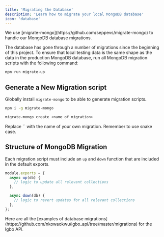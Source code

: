 ```yaml
---
title: 'Migrating the Database'
description: 'Learn how to migrate your local MongoDB database'
icon: 'database'
---
```


<Info>
  We use [migrate-mongo](https://github.com/seppevs/migrate-mongo) to handle our
  MongoDB database migrations.
</Info>

The database has gone through a number of migrations since the beginning of this project. To ensure that local testing data is the same
shape as the data in the production MongoDB database, run all MongoDB migration scripts with the following command:

```bash
npm run migrate-up
```

## Generate a New Migration script

Globally install `migrate-mongo` to be able to generate migration scripts.

```bash
npm i -g migrate-mongo
```

```bash
migrate-mongo create <name_of_migration>
```

<Tip>
Replace `<name_of_migration>` with the name of your own migration. Remember to use snake case.
</Tip>

## Structure of MongoDB Migration

Each migration script must include an `up` and `down` function that are included in the default exports.

```js migrations/20201106045436-name-of-migration.js
module.exports = {
  async up(db) {
    // logic to update all relevant collections
  },

  async down(db) {
    // logic to revert updates for all relevant collections
  },
};
```

<Tip>
  Here are all the [examples of database
  migrations](https://github.com/nkowaokwu/igbo_api/tree/master/migrations) for
  the Igbo API.
</Tip>
